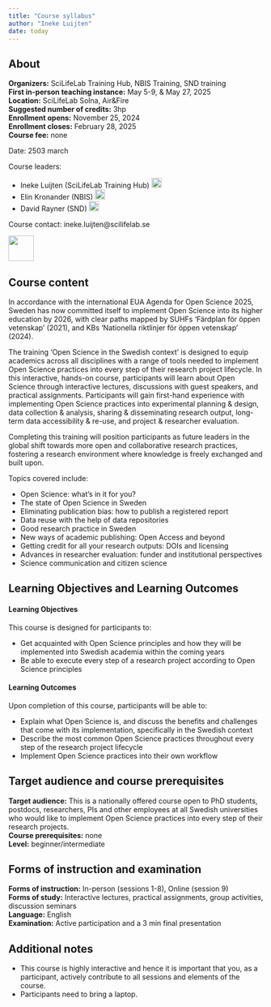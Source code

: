 ```yaml
---
title: "Course syllabus"
author: "Ineke Luijten"
date: today
---
```


::: {.callout-warning icon=false}

## About

**Organizers:** 				SciLifeLab Training Hub, NBIS Training, SND training  
**First in-person teaching instance:**		May 5-9, & May 27, 2025  
**Location:**					SciLifeLab Solna, Air&Fire  
**Suggested number of credits:** 		3hp  
**Enrollment opens:**				November 25, 2024  
**Enrollment closes:**				February 28, 2025     
**Course fee:**				        none   
		
Date: 2503 march

Course leaders: 

- Ineke Luijten (SciLifeLab Training Hub) <a href="https://orcid.org/0000-0001-5768-275X" rel="orcid"><img src="img/ORCID_Logomark.png" alt="" width="20" height="20"/></a>
- Elin Kronander (NBIS) <a href="https://orcid.org/0000-0003-0280-6318" rel="orcid"><img src="img/ORCID_Logomark.png" alt="" width="20" height="20"/></a>
- David Rayner (SND) <a href="https://orcid.org/0000-0003-0545-3634" rel="orcid"><img src="img/ORCID_Logomark.png" alt="" width="20" height="20"/></a>


Course contact: ineke.luijten@scilifelab.se

<a href="https://docs.google.com/forms/d/e/1FAIpQLSc8qNaaBrPsM6BIHKiPCMNGeWQXzyjAp8mfC7sRk9oltbFJig/viewform" rel="orcid"><img src="img/Registration button.png" alt="" height="50"/></a>

  
:::

## Course content

In accordance with the international EUA Agenda for Open Science 2025, Sweden has now committed itself to implement Open Science into its higher education by 2026, with clear paths mapped by SUHFs ‘Färdplan för öppen vetenskap’ (2021), and KBs ‘Nationella riktlinjer för öppen vetenskap’ (2024).  
   
The training ‘Open Science in the Swedish context’ is designed to equip academics across all disciplines with a range of tools needed to implement Open Science practices into every step of their research project lifecycle. In this interactive, hands-on course, participants will learn about Open Science through interactive lectures, discussions with guest speakers, and practical assignments. Participants will gain first-hand experience with implementing Open Science practices into experimental planning & design, data collection & analysis, sharing & disseminating research output, long-term data accessibility & re-use, and project & researcher evaluation.   
  
Completing this training will position participants as future leaders in the global shift towards more open and collaborative research practices, fostering a research environment where knowledge is freely exchanged and built upon.  

Topics covered include:

- Open Science: what’s in it for you?
- The state of Open Science in Sweden
- Eliminating publication bias: how to publish a registered report
- Data reuse with the help of data repositories
- Good research practice in Sweden
- New ways of academic publishing: Open Access and beyond
- Getting credit for all your research outputs: DOIs and licensing 
- Advances in researcher evaluation: funder and institutional perspectives
- Science communication and citizen science

## Learning Objectives and Learning Outcomes
#### Learning Objectives

This course is designed for participants to:  

- Get acquainted with Open Science principles and how they will be implemented into Swedish academia within the coming years  
- Be able to execute every step of a research project according to Open Science principles   

#### Learning Outcomes

Upon completion of this course, participants will be able to:

- Explain what Open Science is, and discuss the benefits and challenges that come with its 
implementation, specifically in the Swedish context
- Describe the most common Open Science practices throughout every step of the research 
project lifecycle
- Implement Open Science practices into their own workflow  


## Target audience and course prerequisites

**Target audience:** This is a nationally offered course open to PhD students, postdocs, researchers, PIs and other employees at all Swedish universities who would like to implement Open Science practices into every step of their research projects.  
**Course prerequisites:** none  
**Level:** beginner/intermediate


## Forms of instruction and examination

**Forms of instruction:** In-person (sessions 1-8), Online (session 9)  
**Forms of study:** Interactive lectures, practical assignments, group activities, discussion seminars   
**Language:** English  
**Examination:** Active participation and a 3 min final presentation  



## Additional notes
- This course is highly interactive and hence it is important that you, as a participant, actively contribute to all sessions and elements of the course.   
- Participants need to bring a laptop.    



